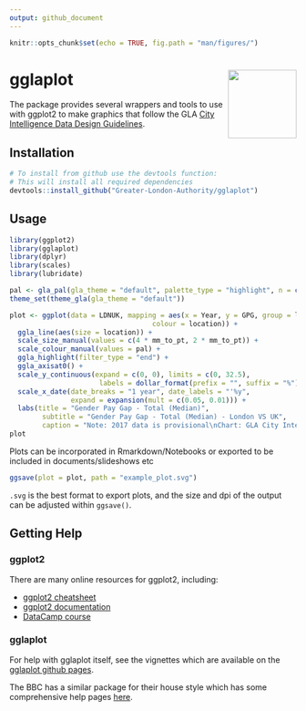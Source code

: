 ```yaml
---
output: github_document
---
```


```r
knitr::opts_chunk$set(echo = TRUE, fig.path = "man/figures/")
```

# gglaplot <img src="man/figures/logo.png" align="right" alt="" width="120" />

The package provides several wrappers and tools to use with ggplot2 to make graphics that follow the GLA [City Intelligence Data Design Guidelines](https://data.london.gov.uk/blog/city-intelligence-data-design-guidelines/).

## Installation


```r
# To install from github use the devtools function:
# This will install all required dependencies
devtools::install_github("Greater-London-Authority/gglaplot")
```

## Usage

```r
library(ggplot2)
library(gglaplot)
library(dplyr)
library(scales)
library(lubridate)

pal <- gla_pal(gla_theme = "default", palette_type = "highlight", n = c(1, 1))
theme_set(theme_gla(gla_theme = "default"))

plot <- ggplot(data = LDNUK, mapping = aes(x = Year, y = GPG, group = location,
                                   colour = location)) +
  ggla_line(aes(size = location)) +
  scale_size_manual(values = c(4 * mm_to_pt, 2 * mm_to_pt)) +
  scale_colour_manual(values = pal) +
  ggla_highlight(filter_type = "end") +
  ggla_axisat0() +
  scale_y_continuous(expand = c(0, 0), limits = c(0, 32.5),
                      labels = dollar_format(prefix = "", suffix = "%")) +
  scale_x_date(date_breaks = "1 year", date_labels = "'%y",
               expand = expansion(mult = c(0.05, 0.01))) +
  labs(title = "Gender Pay Gap - Total (Median)",
        subtitle = "Gender Pay Gap - Total (Median) - London VS UK",
        caption = "Note: 2017 data is provisional\nChart: GLA City Intelligence  Source: London Datastore")
plot
```

Plots can be incorporated in Rmarkdown/Notebooks or exported to be included in documents/slideshows etc

```r
ggsave(plot = plot, path = "example_plot.svg")
```

`.svg` is the best format to export plots, and the size and dpi of the output can be adjusted within `ggsave()`.


## Getting Help

### ggplot2

There are many online resources for ggplot2, including:

* [ggplot2 cheatsheet](https://ggplot2.tidyverse.org/)
* [ggplot2 documentation](https://ggplot2.tidyverse.org/reference/)
* [DataCamp course](https://www.datacamp.com/courses/data-visualization-with-ggplot2-1)

### gglaplot

For help with gglaplot itself, see the vignettes which are available on the [gglaplot github pages](https://greater-london-authority.github.io/gglaplot/).

The BBC has a similar package for their house style which has some comprehensive help pages [here](https://bbc.github.io/rcookbook/).
